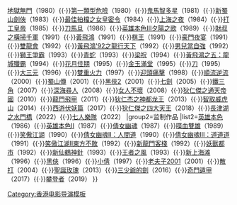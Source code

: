 {{Navbox
|name=徐克
|title=[[徐克]]电影作品
|state=collapsed
|group1=导演作品
|list1=[[蝶變]]（1979）{{·}}[[地獄無門]]（1980）{{·}}[[第一類型危險]]（1980）{{·}}[[鬼馬智多星]]（1981）{{·}}[[新蜀山劍俠]]（1983）{{·}}[[最佳拍檔之女皇密令]]（1984）{{·}}[[上海之夜]]（1984）{{·}}[[打工皇帝]]（1985）{{·}}[[刀馬旦 (電影)|刀馬旦]]（1986）{{·}}[[英雄本色III夕陽之歌]]（1989）{{·}}[[財叔之橫掃千軍]]（1991）{{·}}[[黃飛鴻 (1991年電影)|黃飛鴻]]（1991）{{·}}[[棋王 (1991年電影)|棋王]]（1991）{{·}}[[豪門夜宴 (1991年電影)|豪門夜宴]]（1991）{{·}}[[雙龍會]]（1992）{{·}}[[黃飛鴻'92之龍行天下]]（1992）{{·}}[[黃飛鴻之二：男兒當自強|男兒當自強]]（1992）{{·}}[[黃飛鴻之三：獅王爭霸|獅王爭霸]]（1993）{{·}}[[青蛇 (電影)|青蛇]]（1993）{{·}}[[梁祝 (1994年電影)|梁祝]]（1994）{{·}}[[黃飛鴻之五：龍城殲霸]]（1994）{{·}}[[花月佳期 (1995年電影)|花月佳期]]（1995）{{·}}[[金玉滿堂 (1995年電影)|金玉滿堂]]（1995）{{·}}[[刀 (1995年電影)|刀]]（1995）{{·}}[[大三元 (1996年電影)|大三元]]（1996）{{·}}[[雙重火力]]（1997）{{·}}[[迎頭痛擊 (電影)|迎頭痛擊]]（1998）{{·}}[[順流逆流]]（2000）{{·}}[[蜀山传|蜀山傳]]（2001）{{·}}[[黑俠2]]（2001）{{·}}[[七劍]]（2005）{{·}}[[鐵三角 (2007年電影)|鐵三角]]（2007）{{·}}[[深海尋人]]（2008）{{·}}[[女人不壞]]（2008）{{·}}[[狄仁傑之通天帝國]]（2010）{{·}}[[龍門飛甲_(電影)|龍門飛甲]]（2011）{{·}}[[狄仁杰之神都龙王]]（2013）{{·}}[[智取威虎山_(电影)|智取威虎山]]（2014）{{·}}[[西游伏妖篇]]（2017）{{·}}[[狄仁傑之四大天王]]（2018）{{·}}[[長津湖之水門橋]]（2022）{{·}}[[七人樂隊]]（2022）
|group2=监制作品
|list2=[[英雄本色 (1986年電影)|英雄本色]]（1986）{{·}}[[英雄本色II]]（1987）{{·}}[[倩女幽魂 (1987年電影)|倩女幽魂]]（1987）{{·}}[[喋血雙雄 (1989年電影)|喋血雙雄]]（1989）  {{·}}[[笑傲江湖 (1990年電影)|笑傲江湖]]（1990）{{·}}[[倩女幽魂II：人間道]]（1990）{{·}}[[倩女幽魂III：道道道]]（1991）{{·}}[[笑傲江湖II東方不敗]]（1992）{{·}}[[新龍門客棧]]（1992）{{·}}[[妖獸都市 (1992年電影)|妖獸都市]]（1992）{{·}}[[新仙鶴神針]]（1993）{{·}}[[黃飛鴻之四：王者之風|王者之風]]（1993）{{·}}[[新上海灘 (電影)|新上海滩]]（1996）{{·}}[[黑俠]]（1996）{{·}}[[小倩]]（1997）{{·}}[[老夫子2001]]（2001）{{·}}[[散打 (電影)|散打]]（2004）{{·}}[[聖誕玫瑰_(電影)|聖誕玫瑰]]（2013）{{·}}[[三少爺的劍 (2016年電影)|三少爺的劍]]（2016）{{·}}[[奇門遁甲_(2017年電影)|奇門遁甲]]（2017）{{·}}[[攀登者]]（2019）
}}
<noinclude>
[[Category:香港电影导演模板]]
[[Category:徐克電影| ]]
</noinclude>